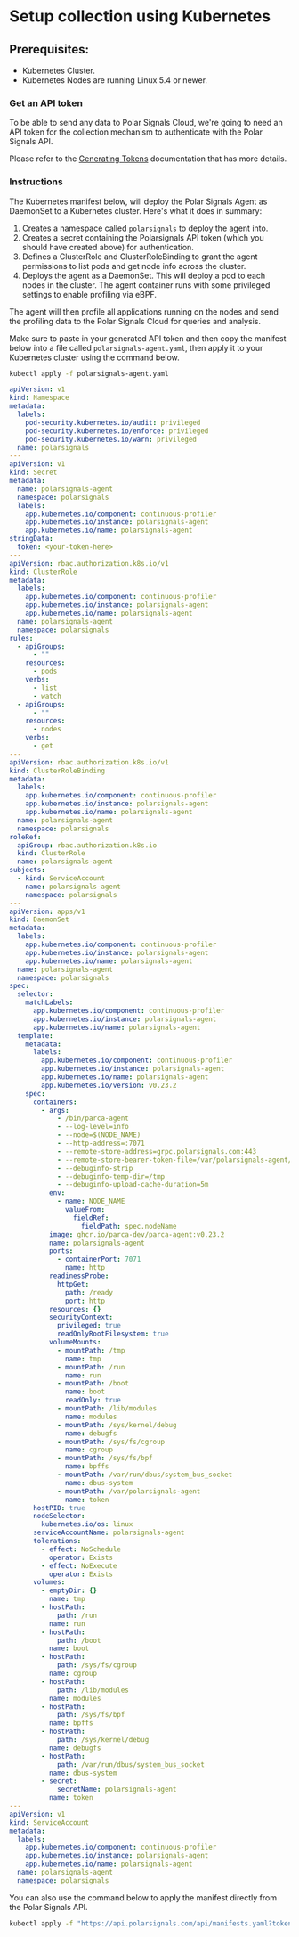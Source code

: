 # Setup collection using Kubernetes

## Prerequisites:

- Kubernetes Cluster.
- Kubernetes Nodes are running Linux 5.4 or newer.

### Get an API token

To be able to send any data to Polar Signals Cloud, we're going to need an API token for the
collection mechanism to authenticate with the Polar Signals API.

Please refer to the [Generating Tokens](/docs/generating-tokens) documentation that has more details.

### Instructions

The Kubernetes manifest below, will deploy the Polar Signals Agent as DaemonSet to a Kubernetes cluster. Here's what it does in summary:

1. Creates a namespace called `polarsignals` to deploy the agent into.
2. Creates a secret containing the Polarsignals API token (which you should have created above) for authentication.
3. Defines a ClusterRole and ClusterRoleBinding to grant the agent permissions to list pods and get node info across the cluster.
4. Deploys the agent as a DaemonSet. This will deploy a pod to each nodes in the cluster. The agent container runs with some privileged settings to enable profiling via eBPF.

The agent will then profile all applications running on the nodes and send the profiling data to the Polar Signals Cloud for queries and analysis.

Make sure to paste in your generated API token and then copy the manifest below into a file called `polarsignals-agent.yaml`, then apply it to your Kubernetes cluster using the command below.

[//]: # (TODO: Remove this in favor of https://api.polarsignals.com/api/manifests.yaml?)

```bash
kubectl apply -f polarsignals-agent.yaml
```

<div style={{
   maxHeight: '500px',
   overflow: 'scroll',
   marginBottom: '20px'
}}>

```yaml
apiVersion: v1
kind: Namespace
metadata:
  labels:
    pod-security.kubernetes.io/audit: privileged
    pod-security.kubernetes.io/enforce: privileged
    pod-security.kubernetes.io/warn: privileged
  name: polarsignals
---
apiVersion: v1
kind: Secret
metadata:
  name: polarsignals-agent
  namespace: polarsignals
  labels:
    app.kubernetes.io/component: continuous-profiler
    app.kubernetes.io/instance: polarsignals-agent
    app.kubernetes.io/name: polarsignals-agent
stringData:
  token: <your-token-here>
---
apiVersion: rbac.authorization.k8s.io/v1
kind: ClusterRole
metadata:
  labels:
    app.kubernetes.io/component: continuous-profiler
    app.kubernetes.io/instance: polarsignals-agent
    app.kubernetes.io/name: polarsignals-agent
  name: polarsignals-agent
  namespace: polarsignals
rules:
  - apiGroups:
      - ""
    resources:
      - pods
    verbs:
      - list
      - watch
  - apiGroups:
      - ""
    resources:
      - nodes
    verbs:
      - get
---
apiVersion: rbac.authorization.k8s.io/v1
kind: ClusterRoleBinding
metadata:
  labels:
    app.kubernetes.io/component: continuous-profiler
    app.kubernetes.io/instance: polarsignals-agent
    app.kubernetes.io/name: polarsignals-agent
  name: polarsignals-agent
  namespace: polarsignals
roleRef:
  apiGroup: rbac.authorization.k8s.io
  kind: ClusterRole
  name: polarsignals-agent
subjects:
  - kind: ServiceAccount
    name: polarsignals-agent
    namespace: polarsignals
---
apiVersion: apps/v1
kind: DaemonSet
metadata:
  labels:
    app.kubernetes.io/component: continuous-profiler
    app.kubernetes.io/instance: polarsignals-agent
    app.kubernetes.io/name: polarsignals-agent
  name: polarsignals-agent
  namespace: polarsignals
spec:
  selector:
    matchLabels:
      app.kubernetes.io/component: continuous-profiler
      app.kubernetes.io/instance: polarsignals-agent
      app.kubernetes.io/name: polarsignals-agent
  template:
    metadata:
      labels:
        app.kubernetes.io/component: continuous-profiler
        app.kubernetes.io/instance: polarsignals-agent
        app.kubernetes.io/name: polarsignals-agent
        app.kubernetes.io/version: v0.23.2
    spec:
      containers:
        - args:
            - /bin/parca-agent
            - --log-level=info
            - --node=$(NODE_NAME)
            - --http-address=:7071
            - --remote-store-address=grpc.polarsignals.com:443
            - --remote-store-bearer-token-file=/var/polarsignals-agent/token
            - --debuginfo-strip
            - --debuginfo-temp-dir=/tmp
            - --debuginfo-upload-cache-duration=5m
          env:
            - name: NODE_NAME
              valueFrom:
                fieldRef:
                  fieldPath: spec.nodeName
          image: ghcr.io/parca-dev/parca-agent:v0.23.2
          name: polarsignals-agent
          ports:
            - containerPort: 7071
              name: http
          readinessProbe:
            httpGet:
              path: /ready
              port: http
          resources: {}
          securityContext:
            privileged: true
            readOnlyRootFilesystem: true
          volumeMounts:
            - mountPath: /tmp
              name: tmp
            - mountPath: /run
              name: run
            - mountPath: /boot
              name: boot
              readOnly: true
            - mountPath: /lib/modules
              name: modules
            - mountPath: /sys/kernel/debug
              name: debugfs
            - mountPath: /sys/fs/cgroup
              name: cgroup
            - mountPath: /sys/fs/bpf
              name: bpffs
            - mountPath: /var/run/dbus/system_bus_socket
              name: dbus-system
            - mountPath: /var/polarsignals-agent
              name: token
      hostPID: true
      nodeSelector:
        kubernetes.io/os: linux
      serviceAccountName: polarsignals-agent
      tolerations:
        - effect: NoSchedule
          operator: Exists
        - effect: NoExecute
          operator: Exists
      volumes:
        - emptyDir: {}
          name: tmp
        - hostPath:
            path: /run
          name: run
        - hostPath:
            path: /boot
          name: boot
        - hostPath:
            path: /sys/fs/cgroup
          name: cgroup
        - hostPath:
            path: /lib/modules
          name: modules
        - hostPath:
            path: /sys/fs/bpf
          name: bpffs
        - hostPath:
            path: /sys/kernel/debug
          name: debugfs
        - hostPath:
            path: /var/run/dbus/system_bus_socket
          name: dbus-system
        - secret:
            secretName: polarsignals-agent
          name: token
---
apiVersion: v1
kind: ServiceAccount
metadata:
  labels:
    app.kubernetes.io/component: continuous-profiler
    app.kubernetes.io/instance: polarsignals-agent
    app.kubernetes.io/name: polarsignals-agent
  name: polarsignals-agent
  namespace: polarsignals
```

</div>

You can also use the command below to apply the manifest directly from the Polar Signals API.

```bash
kubectl apply -f "https://api.polarsignals.com/api/manifests.yaml?token=<your-token>"
```
